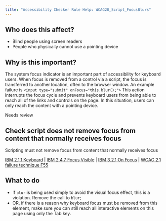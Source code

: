 ```yaml
---
title: "Accessibility Checker Rule Help: WCAG20_Script_FocusBlurs"
---
```


<div className="toolHelp">
<Row>
<Column colLg={5} colMd={3} colSm={4} className="toolLeft">

## Who does this affect?

 * Blind people using screen readers
 * People who physically cannot use a pointing device

## Why is this important?

The system focus indicator is an important part of accessibility for keyboard users.  When focus is removed from a control via a script, the focus is transferred to another location, often to the browser window.
An example failure is `<input type="submit" onFocus="this.blur();">` This action interrupts the focus cycle and prevents keyboard users from being able to reach all of the links and controls on the page. In this situation, users can only reach the content with a pointing device.

</Column>
<Column colLg={11} colMd={5} colSm={4} className="toolMain">

<div className="level-violation">
Needs review
</div>

## Check script does not remove focus from content that normally receives focus
Scripting must not remove focus from content that normally receives focus

[IBM 2.1.1 Keyboard](http://www.ibm.com/able/guidelines/ci162/keyboard.html) | [IBM 2.4.7 Focus Visible](http://www.ibm.com/able/guidelines/ci162/focus_visible.html) | [IBM 3.2.1 On Focus](http://www.ibm.com/able/guidelines/ci162/on_focus.html) | [WCAG 2.1 failure technique F55](https://www.w3.org/WAI/WCAG21/Techniques/failures/F55)


<div id="elementLocation">
</div>

## What to do

 * If `blur` is being used simply to avoid the visual focus effect, this is a violation. Remove the call to `blur`;
 * OR, if there is a reason why keyboard focus must be removed from this element, make sure you can still reach all interactive elements on this page using only the Tab key.

</Column>
</Row>
</div>

